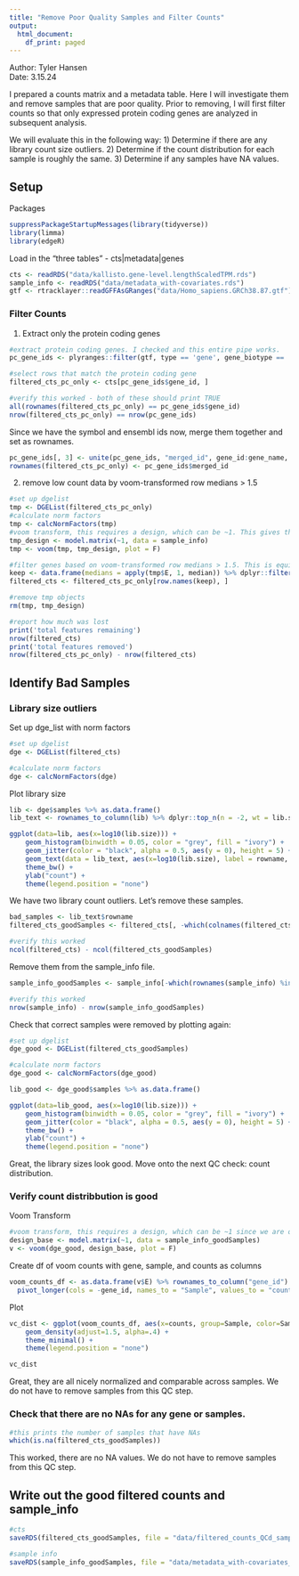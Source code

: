 ```yaml
---
title: "Remove Poor Quality Samples and Filter Counts"
output:
  html_document:
    df_print: paged
---
```

Author: Tyler Hansen  
Date: 3.15.24

I prepared a counts matrix and a metadata table. Here I will investigate them and remove samples that are poor quality. Prior to removing, I will first filter counts so that only expressed protein coding genes are analyzed in subsequent analysis. 

We will evaluate this in the following way:
1) Determine if there are any library count size outliers.
2) Determine if the count distribution for each sample is roughly the same. 
3) Determine if any samples have NA values. 

## Setup 

Packages
```r
suppressPackageStartupMessages(library(tidyverse))
library(limma)
library(edgeR)
```

Load in the "three tables" - cts|metadata|genes
```r
cts <- readRDS("data/kallisto.gene-level.lengthScaledTPM.rds")
sample_info <- readRDS("data/metadata_with-covariates.rds")
gtf <- rtracklayer::readGFFAsGRanges("data/Homo_sapiens.GRCh38.87.gtf")
```

### Filter Counts

1. Extract only the protein coding genes
```r
#extract protein coding genes. I checked and this entire pipe works. 
pc_gene_ids <- plyranges::filter(gtf, type == 'gene', gene_biotype == 'protein_coding') %>% as.data.frame() %>% dplyr::select(gene_id, gene_name)

#select rows that match the protein coding gene
filtered_cts_pc_only <- cts[pc_gene_ids$gene_id, ]

#verify this worked - both of these should print TRUE
all(rownames(filtered_cts_pc_only) == pc_gene_ids$gene_id)
nrow(filtered_cts_pc_only) == nrow(pc_gene_ids)
```

Since we have the symbol and ensembl ids now, merge them together and set as rownames. 
```r
pc_gene_ids[, 3] <- unite(pc_gene_ids, "merged_id", gene_id:gene_name, sep = "_")
rownames(filtered_cts_pc_only) <- pc_gene_ids$merged_id
```

2. remove low count data by voom-transformed row medians > 1.5
```r
#set up dgelist
tmp <- DGEList(filtered_cts_pc_only)
#calculate norm factors
tmp <- calcNormFactors(tmp)
#voom transform, this requires a design, which can be ~1. This gives the same genes below if a real model is used (I checked). 
tmp_design <- model.matrix(~1, data = sample_info)
tmp <- voom(tmp, tmp_design, plot = F)

#filter genes based on voom-transformed row medians > 1.5. This is equivalent to 10^1.5 = 31.6 raw counts. This is much more stringent.  
keep <- data.frame(medians = apply(tmp$E, 1, median)) %>% dplyr::filter(medians > 1.5)
filtered_cts <- filtered_cts_pc_only[row.names(keep), ]

#remove tmp objects
rm(tmp, tmp_design)

#report how much was lost
print('total features remaining')
nrow(filtered_cts)
print('total features removed') 
nrow(filtered_cts_pc_only) - nrow(filtered_cts)
```

## Identify Bad Samples 

### Library size outliers

Set up dge_list with norm factors
```r
#set up dgelist
dge <- DGEList(filtered_cts)

#calculate norm factors
dge <- calcNormFactors(dge)
```

Plot library size
```r
lib <- dge$samples %>% as.data.frame()
lib_text <- rownames_to_column(lib) %>% dplyr::top_n(n = -2, wt = lib.size)

ggplot(data=lib, aes(x=log10(lib.size))) +
    geom_histogram(binwidth = 0.05, color = "grey", fill = "ivory") +
    geom_jitter(color = "black", alpha = 0.5, aes(y = 0), height = 5) +
    geom_text(data = lib_text, aes(x=log10(lib.size), label = rowname, y = 1), size = 3, angle = 90, hjust = -0.1) +
    theme_bw() +
    ylab("count") +
    theme(legend.position = "none")
```

We have two library count outliers. Let's remove these samples. 
```r
bad_samples <- lib_text$rowname
filtered_cts_goodSamples <- filtered_cts[, -which(colnames(filtered_cts) %in% bad_samples)]

#verify this worked
ncol(filtered_cts) - ncol(filtered_cts_goodSamples)
```

Remove them from the sample_info file. 
```r
sample_info_goodSamples <- sample_info[-which(rownames(sample_info) %in% bad_samples), ]

#verify this worked
nrow(sample_info) - nrow(sample_info_goodSamples)
```
Check that correct samples were removed by plotting again: 
```r
#set up dgelist
dge_good <- DGEList(filtered_cts_goodSamples)

#calculate norm factors
dge_good <- calcNormFactors(dge_good)

```

```r
lib_good <- dge_good$samples %>% as.data.frame()

ggplot(data=lib_good, aes(x=log10(lib.size))) +
    geom_histogram(binwidth = 0.05, color = "grey", fill = "ivory") +
    geom_jitter(color = "black", alpha = 0.5, aes(y = 0), height = 5) +
    theme_bw() +
    ylab("count") +
    theme(legend.position = "none")
```

Great, the library sizes look good. Move onto the next QC check: count distribution. 

### Verify count distribbution is good  

Voom Transform
```r
#voom transform, this requires a design, which can be ~1 since we are only doing voom transformations, not modeling yet.  
design_base <- model.matrix(~1, data = sample_info_goodSamples)
v <- voom(dge_good, design_base, plot = F)
```

Create df of voom counts with gene, sample, and counts as columns
```r
voom_counts_df <- as.data.frame(v$E) %>% rownames_to_column("gene_id") %>% 
  pivot_longer(cols = -gene_id, names_to = "Sample", values_to = "counts")
```

Plot
```r
vc_dist <- ggplot(voom_counts_df, aes(x=counts, group=Sample, color=Sample)) +
    geom_density(adjust=1.5, alpha=.4) +
    theme_minimal() +
    theme(legend.position = "none")

vc_dist
```

Great, they are all nicely normalized and comparable across samples. We do not have to remove samples from this QC step. 

### Check that there are no NAs for any gene or samples.
```r
#this prints the number of samples that have NAs
which(is.na(filtered_cts_goodSamples))
```
This worked, there are no NA values. We do not have to remove samples from this QC step. 

## Write out the good filtered counts and sample_info
```r
#cts
saveRDS(filtered_cts_goodSamples, file = "data/filtered_counts_QCd_samples.rds")

#sample info
saveRDS(sample_info_goodSamples, file = "data/metadata_with-covariates_QCd_samples.rds")
```

